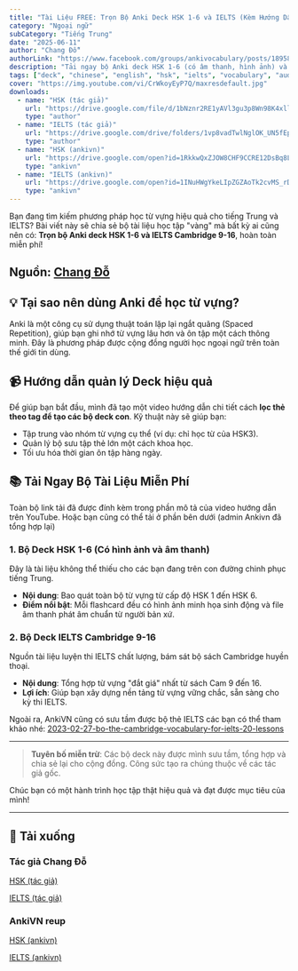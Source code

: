 ```yaml
---
title: "Tài Liệu FREE: Trọn Bộ Anki Deck HSK 1-6 và IELTS (Kèm Hướng Dẫn)"
category: "Ngoại ngữ"
subCategory: "Tiếng Trung"
date: "2025-06-11"
author: "Chang Đỗ"
authorLink: "https://www.facebook.com/groups/ankivocabulary/posts/1895853987840916/"
description: "Tải ngay bộ Anki deck HSK 1-6 (có âm thanh, hình ảnh) và deck từ vựng IELTS Cambridge 9-16. Bài viết kèm video hướng dẫn chi tiết cách dùng Anki hiệu quả."
tags: ["deck", "chinese", "english", "hsk", "ielts", "vocabulary", "audio", "images"]
cover: "https://img.youtube.com/vi/CrWkoyEyP7Q/maxresdefault.jpg"
downloads:
  - name: "HSK (tác giả)"
    url: "https://drive.google.com/file/d/1bNznr2RE1yAVl3gu3p8Wn98K4xll1oVV/view"
    type: "author"
  - name: "IELTS (tác giả)"
    url: "https://drive.google.com/drive/folders/1vp8vadTwlNglOK_UN5fEpjHHN4yIWsmJ"
    type: "author"
  - name: "HSK (ankivn)"
    url: "https://drive.google.com/open?id=1RkkwQxZJOW8CHF9CCRE12DsBq8LV2Ixr&usp=drive_fs"
    type: "ankivn"
  - name: "IELTS (ankivn)"
    url: "https://drive.google.com/open?id=1INuHWgYkeLIpZGZAoTk2cvMS_rDLw9Or&usp=drive_fs"
    type: "ankivn"
---
```


Bạn đang tìm kiếm phương pháp học từ vựng hiệu quả cho tiếng Trung và IELTS? Bài viết này sẽ chia sẻ bộ tài liệu học tập "vàng" mà bất kỳ ai cũng nên có: **Trọn bộ Anki deck HSK 1-6 và IELTS Cambridge 9-16**, hoàn toàn miễn phí!


<YouTubeEmbed videoId="CrWkoyEyP7Q" />

## Nguồn: [Chang Đỗ](https://www.facebook.com/groups/ankivocabulary/posts/1895853987840916/)

## 💡 Tại sao nên dùng Anki để học từ vựng?

Anki là một công cụ sử dụng thuật toán lặp lại ngắt quãng (Spaced Repetition), giúp bạn ghi nhớ từ vựng lâu hơn và ôn tập một cách thông minh. Đây là phương pháp được cộng đồng người học ngoại ngữ trên toàn thế giới tin dùng.

## 📹 Hướng dẫn quản lý Deck hiệu quả

Để giúp bạn bắt đầu, mình đã tạo một video hướng dẫn chi tiết cách **lọc thẻ theo tag để tạo các bộ deck con**. Kỹ thuật này sẽ giúp bạn:

* Tập trung vào nhóm từ vựng cụ thể (ví dụ: chỉ học từ của HSK3).
* Quản lý bộ sưu tập thẻ lớn một cách khoa học.
* Tối ưu hóa thời gian ôn tập hàng ngày.

## 📚 Tải Ngay Bộ Tài Liệu Miễn Phí

Toàn bộ link tải đã được đính kèm trong phần mô tả của video hướng dẫn trên YouTube.
Hoặc bạn cũng có thể tải ở phần bên dưới (admin Ankivn đã tổng hợp lại)

### 1. Bộ Deck HSK 1-6 (Có hình ảnh và âm thanh)

Đây là tài liệu không thể thiếu cho các bạn đang trên con đường chinh phục tiếng Trung.

* **Nội dung**: Bao quát toàn bộ từ vựng từ cấp độ HSK 1 đến HSK 6.
* **Điểm nổi bật**: Mỗi flashcard đều có hình ảnh minh họa sinh động và file âm thanh phát âm chuẩn từ người bản xứ.

### 2. Bộ Deck IELTS Cambridge 9-16

Nguồn tài liệu luyện thi IELTS chất lượng, bám sát bộ sách Cambridge huyền thoại.

* **Nội dung**: Tổng hợp từ vựng "đắt giá" nhất từ sách Cam 9 đến 16.
* **Lợi ích**: Giúp bạn xây dựng nền tảng từ vựng vững chắc, sẵn sàng cho kỳ thi IELTS.

Ngoài ra, AnkiVN cũng có sưu tầm được bộ thẻ IELTS các bạn có thể tham khảo nhé: [2023-02-27-bo-the-cambridge-vocabulary-for-ielts-20-lessons](blog/english/2023-02-27-bo-the-cambridge-vocabulary-for-ielts-20-lessons.md)

---

> **Tuyên bố miễn trừ**: Các bộ deck này được mình sưu tầm, tổng hợp và chia sẻ lại cho cộng đồng. Công sức tạo ra chúng thuộc về các tác giả gốc.

Chúc bạn có một hành trình học tập thật hiệu quả và đạt được mục tiêu của mình!

---

## 🔗 Tải xuống

### Tác giả Chang Đỗ

[HSK (tác giả)](https://drive.google.com/file/d/1bNznr2RE1yAVl3gu3p8Wn98K4xll1oVV/view)

[IELTS (tác giả)](https://drive.google.com/drive/folders/1vp8vadTwlNglOK_UN5fEpjHHN4yIWsmJ)

### AnkiVN reup

[HSK (ankivn)](https://drive.google.com/open?id=1RkkwQxZJOW8CHF9CCRE12DsBq8LV2Ixr&usp=drive_fs)

[IELTS (ankivn)](https://drive.google.com/open?id=1INuHWgYkeLIpZGZAoTk2cvMS_rDLw9Or&usp=drive_fs)